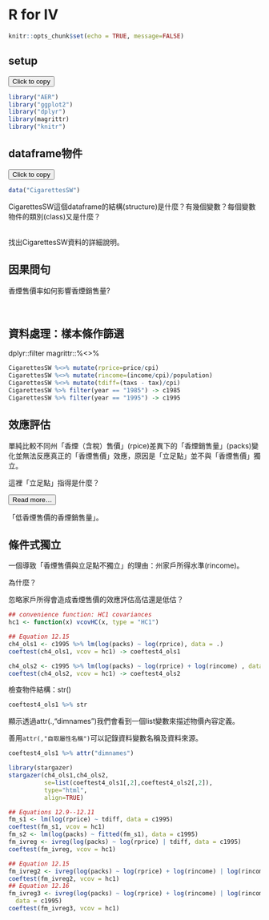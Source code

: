 # R for IV


```r
knitr::opts_chunk$set(echo = TRUE, message=FALSE)
```

## setup
<button id="btn-setup" onclick="CopyToClipboard('ch4-setup')">Click to copy</button><div id="ch4-setup">
```r
library("AER")
library("ggplot2")
library("dplyr")
library(magrittr)
library("knitr")
```
<div/>

## dataframe物件

<button id="btn-dframe" onclick="CopyToClipboard('ch4-data')">Click to copy</button>
<div id="ch4-data">
```r
data("CigarettesSW")
```
</div>

<div class="question">
CigarettesSW這個dataframe的結構(structure)是什麼？有幾個變數？每個變數物件的類別(class)又是什麼？
</div> 
<br>
找出CigarettesSW資料的詳細說明。

## 因果問句

<div class="question">
香煙售價率如何影響香煙銷售量? 
</div>
<br>

## 資料處理：樣本條作篩選  
dplyr::filter
magrittr::%<>%

```r
CigarettesSW %<>% mutate(rprice=price/cpi)
CigarettesSW %<>% mutate(rincome=(income/cpi)/population)
CigarettesSW %<>% mutate(tdiff=(taxs - tax)/cpi)
CigarettesSW %>% filter(year == "1985") -> c1985
CigarettesSW %>% filter(year == "1995") -> c1995
```

## 效應評估

<div class="alert alert-warning">
單純比較不同州「香煙（含稅）售價」(rpice)差異下的「香煙銷售量」(packs)變化並無法反應真正的「香煙售價」效應，原因是「立足點」並不與「香煙售價」獨立。
</div>

<div class="question">
這裡「立足點」指得是什麼？
</div>

<button data-toggle="collapse" data-target="#ch4-y0q">Read more...</button>
<div id="ch4-y0q" class="collapse">
「低香煙售價的香煙銷售量」。
</div>

## 條件式獨立

一個導致「香煙售價與立足點不獨立」的理由：州家戶所得水準(rincome)。

<div class="question">
為什麼？
</div>

<div class="question">
忽略家戶所得會造成香煙售價的效應評估高估還是低估？
</div>


```r
## convenience function: HC1 covariances
hc1 <- function(x) vcovHC(x, type = "HC1")

## Equation 12.15
ch4_ols1 <- c1995 %>% lm(log(packs) ~ log(rprice), data = .)
coeftest(ch4_ols1, vcov = hc1) -> coeftest4_ols1

ch4_ols2 <- c1995 %>% lm(log(packs) ~ log(rprice) + log(rincome) , data = .)
coeftest(ch4_ols2, vcov = hc1) -> coeftest4_ols2
```

檢查物件結構：str()
```r
coeftest4_ols1 %>% str
```
顯示透過attr(.,"dimnames")我們會看到一個list變數來描述物價內容定義。

<div class="alert alert-warning">
善用`attr(,"自取屬性名稱")`可以記錄資料變數名稱及資料來源。
</div>
```r
coeftest4_ols1 %>% attr("dimnames")
```


```r
library(stargazer)
stargazer(ch4_ols1,ch4_ols2,
          se=list(coeftest4_ols1[,2],coeftest4_ols2[,2]),
          type="html",
          align=TRUE)
```


```r
## Equations 12.9--12.11
fm_s1 <- lm(log(rprice) ~ tdiff, data = c1995)
coeftest(fm_s1, vcov = hc1)
fm_s2 <- lm(log(packs) ~ fitted(fm_s1), data = c1995)
fm_ivreg <- ivreg(log(packs) ~ log(rprice) | tdiff, data = c1995)
coeftest(fm_ivreg, vcov = hc1)

## Equation 12.15
fm_ivreg2 <- ivreg(log(packs) ~ log(rprice) + log(rincome) | log(rincome) + tdiff, data = c1995)
coeftest(fm_ivreg2, vcov = hc1)
## Equation 12.16
fm_ivreg3 <- ivreg(log(packs) ~ log(rprice) + log(rincome) | log(rincome) + tdiff + I(tax/cpi),
  data = c1995)
coeftest(fm_ivreg3, vcov = hc1)

```

